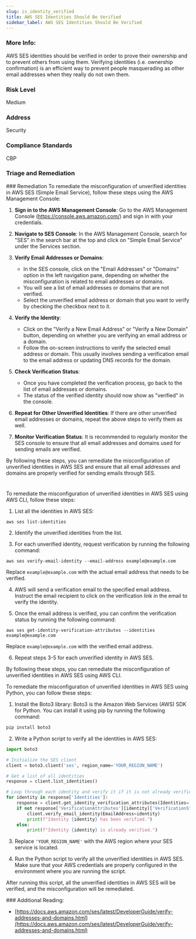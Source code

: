 ```yaml
---
slug: is_identity_verified
title: AWS SES Identities Should Be Verified
sidebar_label: AWS SES Identities Should Be Verified
---
```


### More Info:

AWS SES identities should be verified in order to prove their ownership and to prevent others from using them. Verifying identities (i.e. ownership confirmation) is an efficient way to prevent people masquerading as other email addresses when they really do not own them.

### Risk Level

Medium

### Address

Security

### Compliance Standards

CBP

### Triage and Remediation
<Tabs>
<Tab title='Remediation'>
### Remediation

<AccordionGroup>
<Accordion title='Using Console' defaultOpen='true'>
To remediate the misconfiguration of unverified identities in AWS SES (Simple Email Service), follow these steps using the AWS Management Console:

1. **Sign in to the AWS Management Console**: Go to the AWS Management Console (https://console.aws.amazon.com/) and sign in with your credentials.

2. **Navigate to SES Console**: In the AWS Management Console, search for "SES" in the search bar at the top and click on "Simple Email Service" under the Services section.

3. **Verify Email Addresses or Domains**:
   - In the SES console, click on the "Email Addresses" or "Domains" option in the left navigation pane, depending on whether the misconfiguration is related to email addresses or domains.
   - You will see a list of email addresses or domains that are not verified.
   - Select the unverified email address or domain that you want to verify by checking the checkbox next to it.

4. **Verify the Identity**:
   - Click on the "Verify a New Email Address" or "Verify a New Domain" button, depending on whether you are verifying an email address or a domain.
   - Follow the on-screen instructions to verify the selected email address or domain. This usually involves sending a verification email to the email address or updating DNS records for the domain.

5. **Check Verification Status**:
   - Once you have completed the verification process, go back to the list of email addresses or domains.
   - The status of the verified identity should now show as "verified" in the console.

6. **Repeat for Other Unverified Identities**: If there are other unverified email addresses or domains, repeat the above steps to verify them as well.

7. **Monitor Verification Status**: It is recommended to regularly monitor the SES console to ensure that all email addresses and domains used for sending emails are verified.

By following these steps, you can remediate the misconfiguration of unverified identities in AWS SES and ensure that all email addresses and domains are properly verified for sending emails through SES.

#
</Accordion>

<Accordion title='Using CLI'>
To remediate the misconfiguration of unverified identities in AWS SES using AWS CLI, follow these steps:

1. List all the identities in AWS SES:
```
aws ses list-identities
```

2. Identify the unverified identities from the list.

3. For each unverified identity, request verification by running the following command:
```
aws ses verify-email-identity --email-address example@example.com
```
Replace `example@example.com` with the actual email address that needs to be verified.

4. AWS will send a verification email to the specified email address. Instruct the email recipient to click on the verification link in the email to verify the identity.

5. Once the email address is verified, you can confirm the verification status by running the following command:
```
aws ses get-identity-verification-attributes --identities example@example.com
```
Replace `example@example.com` with the verified email address.

6. Repeat steps 3-5 for each unverified identity in AWS SES.

By following these steps, you can remediate the misconfiguration of unverified identities in AWS SES using AWS CLI.
</Accordion>

<Accordion title='Using Python'>
To remediate the misconfiguration of unverified identities in AWS SES using Python, you can follow these steps:

1. Install the Boto3 library: Boto3 is the Amazon Web Services (AWS) SDK for Python. You can install it using pip by running the following command:
```bash
pip install boto3
```

2. Write a Python script to verify all the identities in AWS SES:
```python
import boto3

# Initialize the SES client
client = boto3.client('ses', region_name='YOUR_REGION_NAME')

# Get a list of all identities
response = client.list_identities()

# Loop through each identity and verify it if it is not already verified
for identity in response['Identities']:
    response = client.get_identity_verification_attributes(Identities=[identity])
    if not response['VerificationAttributes'][identity]['VerificationStatus'] == 'Success':
        client.verify_email_identity(EmailAddress=identity)
        print(f"Identity {identity} has been verified.")
    else:
        print(f"Identity {identity} is already verified.")
```

3. Replace `'YOUR_REGION_NAME'` with the AWS region where your SES service is located.

4. Run the Python script to verify all the unverified identities in AWS SES. Make sure that your AWS credentials are properly configured in the environment where you are running the script.

After running this script, all the unverified identities in AWS SES will be verified, and the misconfiguration will be remediated.
</Accordion>

</AccordionGroup>
</Tab>
</Tabs>
### Additional Reading:

- [https://docs.aws.amazon.com/ses/latest/DeveloperGuide/verify-addresses-and-domains.html](https://docs.aws.amazon.com/ses/latest/DeveloperGuide/verify-addresses-and-domains.html) 

